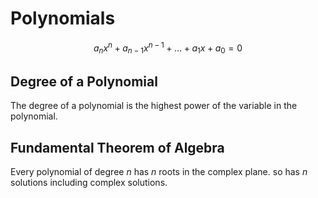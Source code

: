 # Polynomials

```math
a_n x^n + a_{n-1} x^{n-1} + \ldots + a_1 x + a_0 = 0
```

## Degree of a Polynomial

The degree of a polynomial is the highest power of the variable in the polynomial.

## Fundamental Theorem of Algebra

Every polynomial of degree $n$ has $n$ roots in the complex plane. so has $n$ solutions including complex solutions.